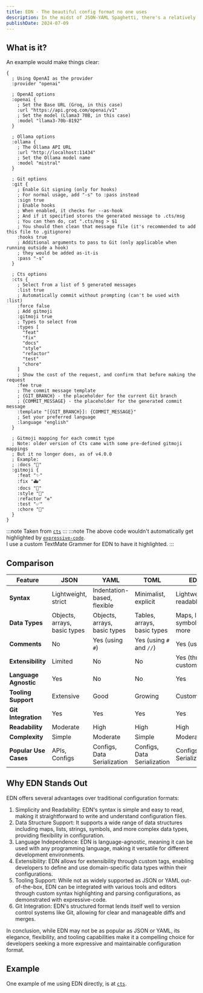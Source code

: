 ```yaml
---
title: EDN - The beautiful config format no one uses
description: In the midst of JSON-YAML Spaghetti, there's a relatively unknown format called EDN. It's beautiful.
publishDate: 2024-07-09
---
```


## What is it?

An example would make things clear:

```edn
{
  ; Using OpenAI as the provider
  :provider "openai"

  ; OpenAI options
  :openai {
    ; Set the Base URL (Groq, in this case)
    :url "https://api.groq.com/openai/v1"
    ; Set the model (Llama3 70B, in this case)
    :model "llama3-70b-8192"
  }

  ; Ollama options
  :ollama {
    ; The Ollama API URL
    :url "http://localhost:11434"
    ; Set the Ollama model name
    :model "mistral"
  }

  ; Git options
  :git {
    ; Enable Git signing (only for hooks)
    ; For normal usage, add "-s" to :pass instead
    :sign true
    ; Enable hooks
    ; When enabled, it checks for --as-hook
    ; And if it specified stores the generated message to .cts/msg
    ; You can then do, cat ".cts/msg > $1
    ; You should then clean that message file (it's recommended to add this file to .gitignore)
    :hooks true
    ; Additional arguments to pass to Git (only applicable when running outside a hook)
    ; they would be added as-it-is
    :pass "-s"
  }

  ; Cts options
  :cts {
    ; Select from a list of 5 generated messages
    :list true
    ; Automatically commit without prompting (can't be used with :list)
    :force false
    ; Add gitmoji
    :gitmoji true
    ; Types to select from
    :types [
      "feat"
      "fix"
      "docs"
      "style"
      "refactor"
      "test"
      "chore"
    ]
    ; Show the cost of the request, and confirm that before making the request
    :fee true
    ; The commit message template
    ; {GIT_BRANCH} - the placeholder for the current Git branch
    ; {COMMIT_MESSAGE} - the placeholder for the generated commit message
    :template "[{GIT_BRANCH}]: {COMMIT_MESSAGE}"
    ; Set your preferred language
    :language "english"
  }

  ; Gitmoji mapping for each commit type
  ; Note: older version of Cts came with some pre-defined gitmoji mappings
  ; But it no longer does, as of v4.0.0
  ; Example:
  ; :docs "📝"
  :gitmoji {
    :feat "✨"
    :fix "🚑"
    :docs "📝"
    :style "💄"
    :refactor "♻️"
    :test "✅"
    :chore "🔧"
  }
}
```

:::note
Taken from [`cts`](https://github.com/rustdevbtw/cts)
:::
:::note
The above code wouldn't automatically get highlighted by [`expressive-code`](https://expressive-code.com).  
I use a custom TextMate Grammer for EDN to have it highlighted.
:::

## Comparison

| Feature               | JSON                         | YAML                         | TOML                        | EDN                         |
| --------------------- | ---------------------------- | ---------------------------- | --------------------------- | --------------------------- |
| **Syntax**            | Lightweight, strict          | Indentation-based, flexible  | Minimalist, explicit        | Lightweight, readable       |
| **Data Types**        | Objects, arrays, basic types | Objects, arrays, basic types | Tables, arrays, basic types | Maps, lists, symbols, more  |
| **Comments**          | No                           | Yes (using `#`)              | Yes (using `#` and `//`)    | Yes (using `;`)             |
| **Extensibility**     | Limited                      | No                           | No                          | Yes (through custom tags)   |
| **Language Agnostic** | Yes                          | No                           | No                          | Yes                         |
| **Tooling Support**   | Extensive                    | Good                         | Growing                     | Customizable                |
| **Git Integration**   | Yes                          | Yes                          | Yes                         | Yes                         |
| **Readability**       | Moderate                     | High                         | High                        | High                        |
| **Complexity**        | Simple                       | Moderate                     | Simple                      | Moderate                    |
| **Popular Use Cases** | APIs, Configs                | Configs, Data Serialization  | Configs, Data Serialization | Configs, Data Serialization |

## Why EDN Stands Out

EDN offers several advantages over traditional configuration formats:

1. Simplicity and Readability: EDN's syntax is simple and easy to read, making it straightforward to write and understand configuration files.
2. Data Structure Support: It supports a wide range of data structures including maps, lists, strings, symbols, and more complex data types, providing flexibility in configuration.
3. Language Independence: EDN is language-agnostic, meaning it can be used with any programming language, making it versatile for different development environments.
4. Extensibility: EDN allows for extensibility through custom tags, enabling developers to define and use domain-specific data types within their configurations.
5. Tooling Support: While not as widely supported as JSON or YAML out-of-the-box, EDN can be integrated with various tools and editors through custom syntax highlighting and parsing configurations, as demonstrated with expressive-code.
6. Git Integration: EDN's structured format lends itself well to version control systems like Git, allowing for clear and manageable diffs and merges.

In conclusion, while EDN may not be as popular as JSON or YAML, its elegance, flexibility, and tooling capabilities make it a compelling choice for developers seeking a more expressive and maintainable configuration format.

## Example

One example of me using EDN directly, is at [`cts`](https://github.com/rustdevbtw/cts).
